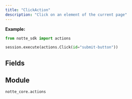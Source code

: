 ```yaml
---
title: "ClickAction"
description: "Click on an element of the current page"
---
```




**Example:**
```python
from notte_sdk import actions

session.execute(actions.Click(id="submit-button"))
```

## Fields

<ParamField path="type" type="Literal['click']" default="click">
</ParamField>

<ParamField path="category" type="str" default="Interaction Actions">
</ParamField>

<ParamField path="description" type="str" default="Click on an element of the current page">
</ParamField>

<ParamField path="id" type="str" required>
</ParamField>

<ParamField path="selector" type="UnionType[NodeSelectors, None]">
</ParamField>

<ParamField path="press_enter" type="UnionType[bool, None]">
</ParamField>

<ParamField path="text_label" type="UnionType[str, None]">
</ParamField>

<ParamField path="param" type="UnionType[ActionParameter, None]">
</ParamField>


## Module

`notte_core.actions`
